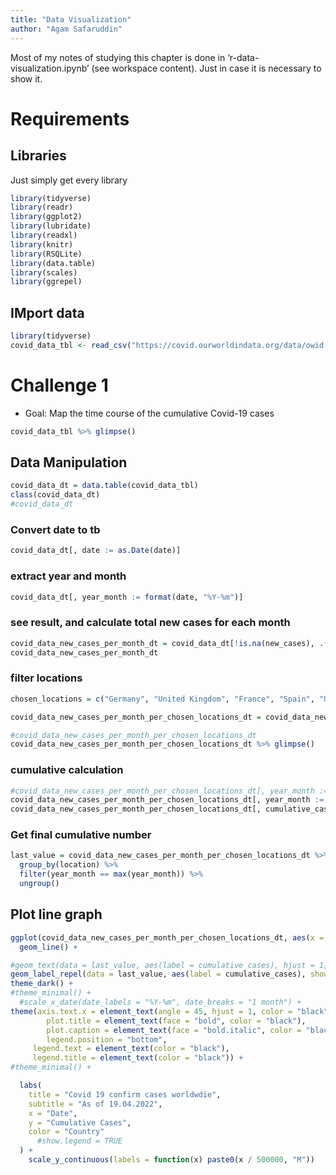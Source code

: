 ```yaml
---
title: "Data Visualization"
author: "Agam Safaruddin"
---
```


::: callout-note
Most of my notes of studying this chapter is done in 'r-data-visualization.ipynb' (see workspace content). Just in case it is necessary to show it.
:::

# Requirements

## Libraries

Just simply get every library

```r
library(tidyverse)
library(readr)
library(ggplot2)
library(lubridate)
library(readxl)
library(knitr)
library(RSQLite)
library(data.table)
library(scales)
library(ggrepel)
```

## IMport data

```r
library(tidyverse)
covid_data_tbl <- read_csv("https://covid.ourworldindata.org/data/owid-covid-data.csv")
```

# Challenge 1

-   Goal: Map the time course of the cumulative Covid-19 cases

```r
covid_data_tbl %>% glimpse()
```

## Data Manipulation

```r
covid_data_dt = data.table(covid_data_tbl)
class(covid_data_dt)
#covid_data_dt
```

### Convert date to tb

```r
covid_data_dt[, date := as.Date(date)]
```

### extract year and month

```r
covid_data_dt[, year_month := format(date, "%Y-%m")]
```

### see result, and calculate total new cases for each month

```r
covid_data_new_cases_per_month_dt = covid_data_dt[!is.na(new_cases), .(new_cases_per_month = sum(new_cases)), by = .(year_month, location)]
covid_data_new_cases_per_month_dt
```

### filter locations

```r
chosen_locations = c("Germany", "United Kingdom", "France", "Spain", "United States")

covid_data_new_cases_per_month_per_chosen_locations_dt = covid_data_new_cases_per_month_dt[location %in% chosen_locations]

#covid_data_new_cases_per_month_per_chosen_locations_dt 
covid_data_new_cases_per_month_per_chosen_locations_dt %>% glimpse()
```

### cumulative calculation

```r
#covid_data_new_cases_per_month_per_chosen_locations_dt[, year_month := as.Date(year_month, format = "%Y-%m")]
covid_data_new_cases_per_month_per_chosen_locations_dt[, year_month := as.character(year_month)]
covid_data_new_cases_per_month_per_chosen_locations_dt[, cumulative_cases := cumsum(new_cases_per_month), by = .(location)]
```

### Get final cumulative number

```r
last_value = covid_data_new_cases_per_month_per_chosen_locations_dt %>%
  group_by(location) %>%
  filter(year_month == max(year_month)) %>%
  ungroup()
```

## Plot line graph

```r
ggplot(covid_data_new_cases_per_month_per_chosen_locations_dt, aes(x = year_month, y = cumulative_cases, color = location, group = location)) +
  geom_line() +

#geom_text(data = last_value, aes(label = cumulative_cases), hjust = 1, vjust = 1, color = "blue")+
geom_label_repel(data = last_value, aes(label = cumulative_cases), show.legend = TRUE, nudge_x = 0.01, nudge_y = 5000000, direction = "y") +
theme_dark() +
#theme_minimal() +
  #scale_x_date(date_labels = "%Y-%m", date_breaks = "1 month") +
theme(axis.text.x = element_text(angle = 45, hjust = 1, color = "black"),
        plot.title = element_text(face = "bold", color = "black"),
        plot.caption = element_text(face = "bold.italic", color = "black"),
        legend.position = "bottom",
     legend.text = element_text(color = "black"),
     legend.title = element_text(color = "black")) +
#theme_minimal() +

  labs(
    title = "Covid 19 confirm cases worldwdie",
    subtitle = "As of 19.04.2022",
    x = "Date",
    y = "Cumulative Cases",
    color = "Country"
      #show.legend = TRUE
  ) +
    scale_y_continuous(labels = function(x) paste0(x / 500000, "M")) 
                    

```
